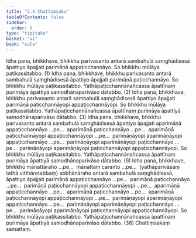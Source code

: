 ```yaml
---
title: "3.4 Chattiṃsaka"
tableOfContents: false
sidebar:
  order: 6
type: "tipitaka"
basket: "vi"
book: "cula"
---
```



<DynamicBreadcrumb />

<Division number="165" book="cula">

<Paragraph number="691" book="cula">
Idha pana, bhikkhave, bhikkhu parivasanto antarā sambahulā saṃghādisesā āpattiyo āpajjati parimāṇā appaṭicchannāyo. So bhikkhu mūlāya paṭikassitabbo. (1)
</Paragraph>

<Paragraph number="692" book="cula">
Idha pana, bhikkhave, bhikkhu parivasanto antarā sambahulā saṃghādisesā āpattiyo āpajjati parimāṇā paṭicchannāyo. So bhikkhu mūlāya paṭikassitabbo. Yathāpaṭicchannānañcassa āpattīnaṃ purimāya āpattiyā samodhānaparivāso dātabbo. (2)
</Paragraph>

<Paragraph number="693" book="cula">
Idha pana, bhikkhave, bhikkhu parivasanto antarā sambahulā saṃghādisesā āpattiyo āpajjati parimāṇā paṭicchannāyopi appaṭicchannāyopi. So bhikkhu mūlāya paṭikassitabbo. Yathāpaṭicchannānañcassa āpattīnaṃ purimāya āpattiyā samodhānaparivāso dātabbo. (3)
</Paragraph>

<Paragraph number="694" book="cula">
Idha pana, bhikkhave, bhikkhu parivasanto antarā sambahulā saṃghādisesā āpattiyo āpajjati aparimāṇā appaṭicchannāyo …pe…  aparimāṇā paṭicchannāyo …pe…  aparimāṇā paṭicchannāyopi appaṭicchannāyopi …pe…  parimāṇāyopi aparimāṇāyopi appaṭicchannāyo …pe…  parimāṇāyopi aparimāṇāyopi paṭicchannāyo …pe…  parimāṇāyopi aparimāṇāyopi paṭicchannāyopi appaṭicchannāyopi. So bhikkhu mūlāya paṭikassitabbo. Yathāpaṭicchannānañcassa āpattīnaṃ purimāya āpattiyā samodhānaparivāso dātabbo. (9)
</Paragraph>

<Paragraph number="695" book="cula">
Idha pana, bhikkhave, bhikkhu mānattāraho …pe…  mānattaṃ caranto …pe…  (yathāparivāsaṃ tathā vitthāretabbaṃ) abbhānāraho antarā sambahulā saṃghādisesā, āpattiyo āpajjati parimāṇā appaṭicchannāyo …pe…  parimāṇā paṭicchannāyo …pe…  parimāṇā paṭicchannāyopi appaṭicchannāyopi …pe…  aparimāṇā appaṭicchannāyo …pe…  aparimāṇā paṭicchannāyo …pe…  aparimāṇā paṭicchannāyopi appaṭicchannāyopi …pe…  parimāṇāyopi aparimāṇāyopi appaṭicchannāyo …pe…  parimāṇāyopi aparimāṇāyopi paṭicchannāyo …pe…  parimāṇāyopi aparimāṇāyopi paṭicchannāyopi appaṭicchannāyopi. So bhikkhu mūlāya paṭikassitabbo. Yathāpaṭicchannānañcassa āpattīnaṃ purimāya āpattiyā samodhānaparivāso dātabbo. (36)

</Paragraph>
</Division>

<Paragraph number="696" type="center" book="cula">
Chattiṃsakaṃ samattaṃ.
</Paragraph>